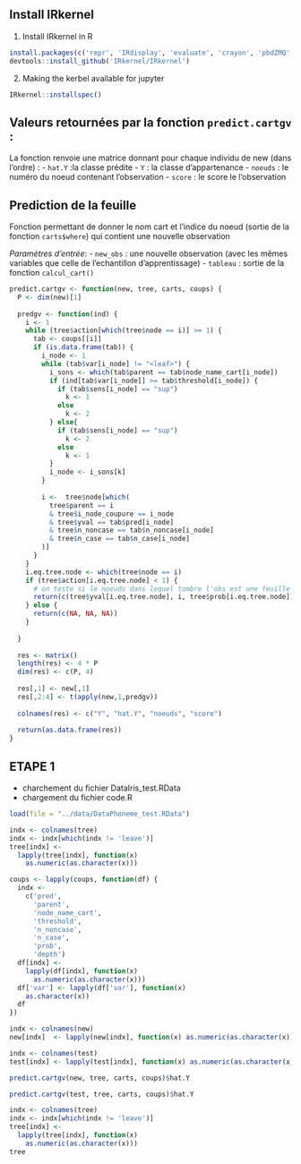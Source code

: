## Install IRkernel

1. Install IRkernel in R
```R
install.packages(c('repr', 'IRdisplay', 'evaluate', 'crayon', 'pbdZMQ', 'devtools', 'uuid', 'digest'))
devtools::install_github('IRkernel/IRkernel')
```

2. Making the kerbel available for jupyter

```R
IRkernel::installspec()
```

## Valeurs retournées par la fonction `predict.cartgv` :

La fonction renvoie une matrice donnant pour chaque 
individu de new (dans l'ordre) :
  - `hat.Y` :la classe prédite
  - `Y` : la classe d'appartenance
  - `noeuds` : le numéro du noeud contenant l'observation
  - `score` : le score le l'observation

## Prediction de la feuille

 Fonction permettant de donner le nom cart et l'indice du noeud (sortie de la 
fonction `carts$where`) qui contient une nouvelle observation

*Paramètres d'entrée*:
- `new_obs` : une nouvelle observation (avec les mêmes variables que celle de 
           l'echantillon d'apprentissage)
- `tableau` : sortie de la fonction `calcul_cart()`

```r
predict.cartgv <- function(new, tree, carts, coups) {
  P <- dim(new)[1]
  
  predgv <- function(ind) {
    i <- 1
    while (tree$action[which(tree$node == i)] >= 1) {
      tab <- coups[[i]]
      if (is.data.frame(tab)) {
        i_node <- 1
        while (tab$var[i_node] != "<leaf>") {
          i_sons <- which(tab$parent == tab$node_name_cart[i_node])
          if (ind[tab$var[i_node]] >= tab$threshold[i_node]) {
            if (tab$sens[i_node] == "sup")
              k <- 1
            else
              k <- 2
          } else{
            if (tab$sens[i_node] == "sup")
              k <- 2
            else
              k <- 1
          }
          i_node <- i_sons[k]
        }
        
        i <-  tree$node[which(
          tree$parent == i
          & tree$i_node_coupure == i_node
          & tree$yval == tab$pred[i_node]
          & tree$n_noncase == tab$n_noncase[i_node]
          & tree$n_case == tab$n_case[i_node]
        )]
      }
    }
    i.eq.tree.node <- which(tree$node == i)
    if (tree$action[i.eq.tree.node] < 1) {
      # on teste si le noeuds dans lequel tombre l'obs est une feuille
      return(c(tree$yval[i.eq.tree.node], i, tree$prob[i.eq.tree.node]))
    } else {
      return(c(NA, NA, NA))
    }
    
  }
  
  res <- matrix()
  length(res) <- 4 * P
  dim(res) <- c(P, 4)
  
  res[,1] <- new[,1]
  res[,2:4] <- t(apply(new,1,predgv))
  
  colnames(res) <- c("Y", "hat.Y", "noeuds", "score")
  
  return(as.data.frame(res))
}
```

## ETAPE 1
- charchement du fichier DataIris_test.RData
- chargement du fichier code.R

```r
load(file = "../data/DataPhoneme_test.RData")
```

```r
indx <- colnames(tree)
indx <- indx[which(indx != 'leave')]
tree[indx] <-
  lapply(tree[indx], function(x)
    as.numeric(as.character(x)))

coups <- lapply(coups, function(df) {
  indx <-
    c('pred',
      'parent',
      'node_name_cart',
      'threshold',
      'n_noncase',
      'n_case',
      'prob',
      'depth')
  df[indx] <-
    lapply(df[indx], function(x)
      as.numeric(as.character(x)))
  df['var'] <- lapply(df['var'], function(x)
    as.character(x))
  df
})

indx <- colnames(new)
new[indx]  <- lapply(new[indx], function(x) as.numeric(as.character(x)))

indx <- colnames(test)
test[indx] <- lapply(test[indx], function(x) as.numeric(as.character(x)))
```

```r
predict.cartgv(new, tree, carts, coups)$hat.Y
```

```r
predict.cartgv(test, tree, carts, coups)$hat.Y
```

```r
indx <- colnames(tree)
indx <- indx[which(indx != 'leave')]
tree[indx] <-
  lapply(tree[indx], function(x)
    as.numeric(as.character(x)))
tree
```

```r
```

```r
```